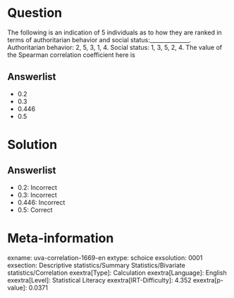 Question
========

The following is an indication of 5 individuals as to how they are ranked in terms of authoritarian behavior and social status:______________. Authoritarian behavior: 2, 5, 3, 1, 4. Social status: 1, 3, 5, 2, 4. The value of the Spearman correlation coefficient here is

Answerlist
----------

* 0.2
* 0.3
* 0.446
* 0.5

Solution
========

Answerlist
----------

* 0.2: Incorrect
* 0.3: Incorrect
* 0.446: Incorrect
* 0.5: Correct

Meta-information
================
exname: uva-correlation-1669-en
extype: schoice
exsolution: 0001
exsection: Descriptive statistics/Summary Statistics/Bivariate statistics/Correlation
exextra[Type]: Calculation
exextra[Language]: English
exextra[Level]: Statistical Literacy
exextra[IRT-Difficulty]: 4.352
exextra[p-value]: 0.0371
